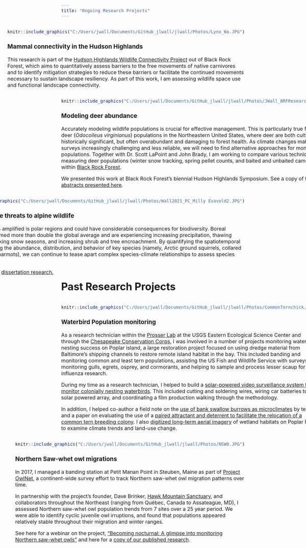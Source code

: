 ```yaml
---
title: "Ongoing Research Projects"
---
```


<style type="text/css">
  body{
  font-size: 12pt;
}
</style>

<div style= "float:right;position: relative">

```r
knitr::include_graphics("C:/Users/jwall/Documents/GitHub_jlwall/jlwall/Photos/Lynx_Wa.JPG")
```

### Mammal connectivity in the Hudson Highlands

This research is part of the [Hudson Highlands Wildlife Connectivity Project](https://blackrockforest.org/wildlife-connectivity) out of Black Rock Forest, which aims to quantitatively assess barriers to the free movements of native carnivores and to identify mitigation strategies to reduce these barriers or facilitate the continued movements necessary to sustain landscape resiliency. As part of this work, I am assessing wildlife space use and functional landscape connectivity. 

</div>


---

<div text style= "float:left; position: relative">

```r
knitr::include_graphics("C:/Users/jwall/Documents/GitHub_jlwall/jlwall/Photos/JWall_BRFResearchSymposium.JPG")
```


### Modeling deer abundance

Accurately modeling wildlife populations is crucial for effective management. This is particularly true for white-tailed deer (*Odocoileus virginianus*) populations in the Northeastern United States, where deer are both culturally and historically significant, but often overabundant and damaging to forest health. As climate changes make traditional surveys increasingly challenging and less reliable, we will need to find alternative approaches for monitoring populations. Together with Dr. Scott LaPoint and John Brady, I am working to compare various techniques for measuring deer populations (winter snow tracking, spring pellet counts, and baited and unbaited camera trap surveys) within [Black Rock Forest](www.blackrockforest.org). 

We presented this work at Black Rock Forest's biennial Hudson Highlands Symposium. See a copy of the [2025 abstracts presented here](https://www.blackrockforest.org/past-research-symposium-presentations).

</div>


---

<div text style= "float:right; position: relative">

```r
knitr::include_graphics("C:/Users/jwall/Documents/GitHub_jlwall/jlwall/Photos/Wall2021_PC_Milly Evavold2.JPG")
```


### Climate change threats to alpine wildlife

Climate change is amplified is polar regions and could have considerable consequences for biodiversity. Boreal regions have warmed more than double the global average and are experiencing increasing precipitation, thawing permafrost, shrinking snow seasons, and increasing shrub and tree encroachment. By quantifying the spatiotemporal factors influencing the abundance, distribution, and behavior of key species (namely, Arctic ground squirrels, collared pika, and hoary marmots), we can continue to tease apart complex species-climate relationships to assess species vulnerability.

See a copy of my [dissertation research.](https://scholarworks.umt.edu/etd/12293/)

</div>
    
---

# Past Research Projects


<div text style= "float:left; position: relative">

```r
knitr::include_graphics("C:/Users/jwall/Documents/GitHub_jlwall/jlwall/Photos/CommonTernchick.JPG")
```


### Waterbird Population monitoring

As a research technician within the [Prosser Lab](https://www.usgs.gov/staff-profiles/diann-prosser) at the USGS Eastern Ecological Science Center and through the [Chesapeake Conservation Corps](https://cbtrust.org/chesapeake-climate-corps/), I  was involved in a number of projects monitoring waterbird nesting success on Poplar island, a large restoration project focused on using dredge material from Baltimore's shipping channels to restore remote island habitat in the bay. This included banding and monitoring common and least tern populations, assisting the US Fish and Wildlife Service with surveys monitoring gulls, egrets, osprey, and cormorants, and helping to sample and process lesser scaup for avian influenza research.

During my time as a research technician, I helped to build a [solar-powered video surveillance system to monitor colonially nesting waterbirds](https://app.jove.com/t/57928/a-video-surveillance-system-to-monitor-breeding-colonies-common-terns). This included cutting and soldering wires, wiring car batteries to a solar powered array, and  coordinating a film production walking through the methodology. 

In addition, I helped co-author a field note on the [use of bank swallow burrows as microclimates](https://bioone.org/journals/waterbirds/volume-41/issue-2/063.041.0210/Use-of-Bank-Swallow-Riparia-riparia-Burrows-as-Shelter-by/10.1675/063.041.0210.short) by terns and a paper on evaluating the use of a [paired attractant and deterrent to facilitate the relocation of a common tern breeding colony](https://digitalcommons.unl.edu/usfwspubs/556/). I also [digitized long-term aerial imagery](https://er.uwpress.org/content/40/1/17) of wetland habitats on Poplar Island to examine climate trends and land-use change.


</div>  

---

<div text style= "float:right; position: relative">

```r
knitr::include_graphics("C:/Users/jwall/Documents/GitHub_jlwall/jlwall/Photos/NSWO.JPG")
```


### Northern Saw-whet owl migrations

In 2017, I managed a banding station at Pet&#237;t Manan Point in Steuben, Maine as part of [Project OwlNet](www.projectowlnet.org), a continent-wide survey effort to track Northern saw-whet owl migration patterns over time. 

In partnership with the project's founder, Dave Brinker, [Hawk Mountain Sanctuary](http://hawkmountain.org), and collaborators throughout the Northeast (ranging from Qu&#233;bec, Canada to Assateague, MD), I assessed Northern saw-whet owl population trends from 7 sites over a 25 year period. We were able to identify cyclic juvenile owl irruptions, and found that populations appeared relatively stable throughout their migration and winter ranges.

See here for a webinar on the project, ["Becoming nocturnal: A glimpse into monitoring Northern saw-whet owls"](https://www.youtube.com/watch?v=zOiK1mbA23U) and here for a [copy of our published research](https://bioone.org/journals/the-wilson-journal-of-ornithology/volume-132/issue-3/19-125/Twenty-five-year-population-trends-in-Northern-Saw-whet-Owl/10.1676/19-125.short).


</div>  